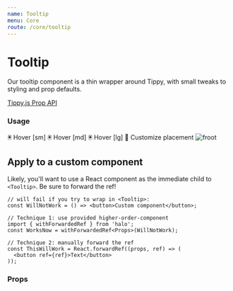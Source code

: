 ```yaml
---
name: Tooltip
menu: Core
route: /core/tooltip
---
```




# Tooltip

Our tooltip component is a thin wrapper around Tippy, with small tweaks to styling and prop defaults.

[Tippy.js Prop API](https://atomiks.github.io/tippyjs/all-props/)


### Usage


<Playground>
  <Box margin={{ bottom: 3 }}>
    <Tooltip content="Pop a small tooltip above" size="sm">
      <Span>🖲 Hover [sm]</Span>
    </Tooltip>
  </Box>
  <Box margin={{ bottom: 3 }}>
    <Tooltip content="Pop a medium tooltip above">
      <Span>🖲 Hover [md]</Span>
    </Tooltip>
  </Box>
  <Box margin={{ bottom: 3 }}>
    <Tooltip content="Pop a large tooltip above" size="lg">
      <Span>🖲 Hover [lg]</Span>
    </Tooltip>
  </Box>
  <Box margin={{ bottom: 3 }}>
    <Tooltip placement="right" content="on the right">
      <Span>🙌 Customize placement</Span>
    </Tooltip>
  </Box>
  <Box>
    <Tooltip content="even at an element's corner :)" placement="right-end">
      <img src="https://picsum.photos/id/518/300/200" alt="froot" />
    </Tooltip>
  </Box>
</Playground>

## Apply to a custom component

Likely, you'll want to use a React component as the immediate child to `<Tooltip>`. Be sure to forward the ref!

```tsx
// will fail if you try to wrap in <Tooltip>:
const WillNotWork = () => <button>Custom component</button>;

// Technique 1: use provided higher-order-component
import { withForwardedRef } from 'halo';
const WorksNow = withForwardedRef<Props>(WillNotWork);

// Technique 2: manually forward the ref
const ThisWillWork = React.forwardRef((props, ref) => (
  <button ref={ref}>Text</button>
));
```

### Props

<Props of={Tooltip} />
